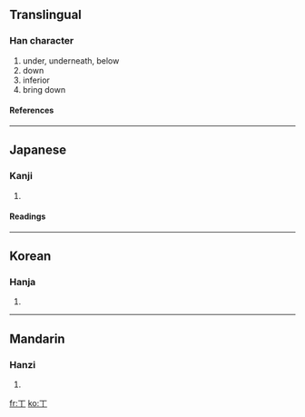 {{see|下}}<!-- may be replaced by zh-forms -->

==Translingual==
===Han character===
{{Han char|rad=一|as=01|sn=2|four=|canj=一中 (ML), X一中 (XML)}}
# under, underneath, below
# down
# inferior
# bring down
====References====
{{Han ref|kx=0076.020|dkj=00008|dj=0137.030|hdz=10002.040|uh=4E05|ud=19973}}
----
==Japanese==
===Kanji===
{{ja-kanji|grade=|rs=一01}}
# {{defn|Japanese}}
====Readings====
{{ja-readings|on=[[か]] (ka)|kun=[[しも]] (shimo)}}
----
==Korean==
===Hanja===
{{ko-hanja|hangeul=하|rv=ha|mr=ha}}
# {{defn|Korean}}
----
==Mandarin==
===Hanzi===
{{cmn-hanzi|pin=[[wàn]] ([[wan4]]), [[xià]] ([[xia4]])|wg=wan<sup>4</sup>, hsia<sup>4</sup>}}
# {{defn|Mandarin}}

[[fr:丅]]
[[ko:丅]]